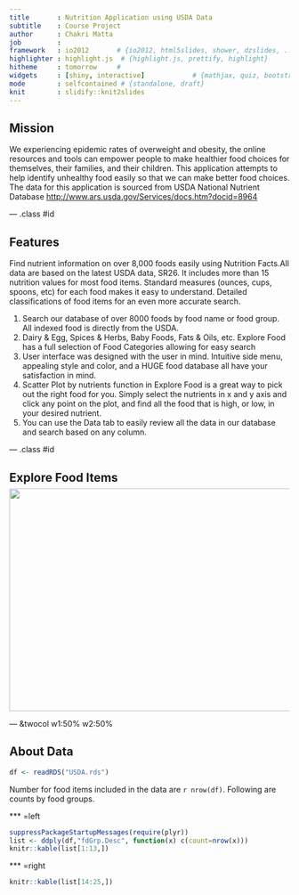 ```yaml
---
title       : Nutrition Application using USDA Data
subtitle    : Course Project
author      : Chakri Matta
job         : 
framework   : io2012       # {io2012, html5slides, shower, dzslides, ...}
highlighter : highlight.js  # {highlight.js, prettify, highlight}
hitheme     : tomorrow     # 
widgets     : [shiny, interactive]            # {mathjax, quiz, bootstrap}
mode        : selfcontained # {standalone, draft}
knit        : slidify::knit2slides
---
```


## Mission


We experiencing epidemic rates of overweight and obesity, the online resources and tools can empower people to make healthier food choices for themselves, their families, and their children. This application attempts to help identify unhealthy food easily so that we can make better food choices. The data for this application is sourced from USDA National Nutrient Database <http://www.ars.usda.gov/Services/docs.htm?docid=8964>

--- .class #id 

## Features

Find nutrient information on over 8,000 foods easily using Nutrition Facts.All data are based on the latest USDA data, SR26. It includes more than 15 nutrition values for most food items. Standard measures (ounces, cups, spoons, etc) for each food makes it easy to understand. Detailed classifications of food items for an even more accurate search.

1. Search our database of over 8000 foods by food name or food group. All indexed food is directly from the USDA.
2. Dairy & Egg, Spices & Herbs, Baby Foods, Fats & Oils, etc. Explore Food has a full selection of Food Categories allowing for easy search
3. User interface was designed with the user in mind. Intuitive side menu, appealing style and color, and a HUGE food database all have your satisfaction in mind.
4. Scatter Plot by nutrients function in Explore Food is a great way to pick out the right food for you. Simply select the nutrients in x and y axis and click any point on the plot, and find all the food that is high, or low, in your desired nutrient.
5. You can use the Data tab to easily review all the data in our database and search based on any column.


--- .class #id 


## Explore Food Items

<img style='margin-top: -10px' class="center" src='assets/img/ExploreFood.jpg' width=960px height=400px></img> 

--- &twocol w1:50% w2:50% 


## About Data

```r
df <- readRDS("USDA.rds")
```
Number for food items included in the data are `r nrow(df)`.
Following are counts by food groups.

*** =left
```r
suppressPackageStartupMessages(require(plyr))
list <- ddply(df,"fdGrp.Desc", function(x) c(count=nrow(x)))
knitr::kable(list[1:13,])
```

*** =right
```r
knitr::kable(list[14:25,])
```


